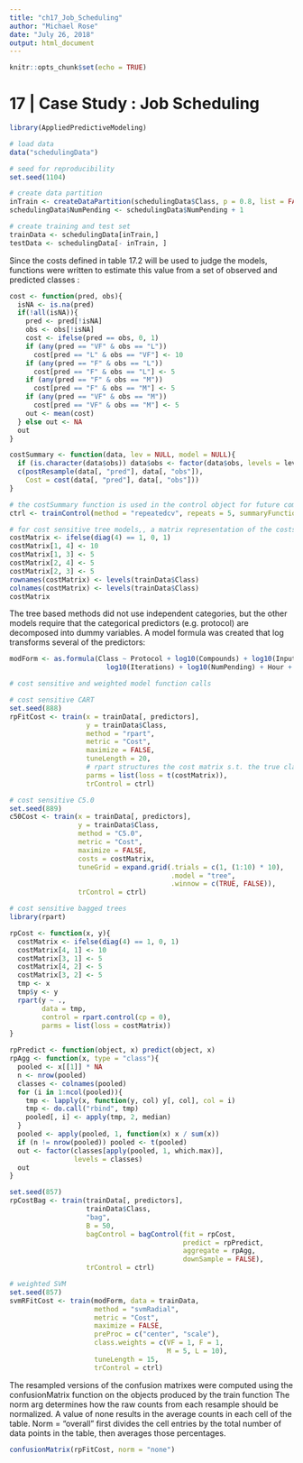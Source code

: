 ```yaml
---
title: "ch17_Job_Scheduling"
author: "Michael Rose"
date: "July 26, 2018"
output: html_document
---
```


```r
knitr::opts_chunk$set(echo = TRUE)
```

# 17 | Case Study : Job Scheduling 

```r
library(AppliedPredictiveModeling)

# load data 
data("schedulingData")

# seed for reproducibility
set.seed(1104) 

# create data partition
inTrain <- createDataPartition(schedulingData$Class, p = 0.8, list = FALSE) 
schedulingData$NumPending <- schedulingData$NumPending + 1 

# create training and test set 
trainData <- schedulingData[inTrain,] 
testData <- schedulingData[- inTrain, ]
``` 

Since the costs defined in table 17.2 will be used to judge the models, functions were written to estimate this value from a set of observed and predicted classes : 

```r
cost <- function(pred, obs){
  isNA <- is.na(pred) 
  if(!all(isNA)){
    pred <- pred[!isNA] 
    obs <- obs[!isNA] 
    cost <- ifelse(pred == obs, 0, 1) 
    if (any(pred == "VF" & obs == "L"))
      cost[pred == "L" & obs == "VF"] <- 10 
    if (any(pred == "F" & obs == "L")) 
      cost[pred == "F" & obs == "L"] <- 5 
    if (any(pred == "F" & obs == "M")) 
      cost[pred == "F" & obs == "M"] <- 5 
    if (any(pred == "VF" & obs == "M")) 
      cost[pred == "VF" & obs == "M"] <- 5
    out <- mean(cost)
  } else out <- NA 
  out 
}

costSummary <- function(data, lev = NULL, model = NULL){
  if (is.character(data$obs)) data$obs <- factor(data$obs, levels = lev)
  c(postResample(data[, "pred"], data[, "obs"]), 
    Cost = cost(data[, "pred"], data[, "obs"]))
}

# the costSummary function is used in the control object for future computations 
ctrl <- trainControl(method = "repeatedcv", repeats = 5, summaryFunction = costSummary)

# for cost sensitive tree models,, a matrix representation of the costs was also created 
costMatrix <- ifelse(diag(4) == 1, 0, 1) 
costMatrix[1, 4] <- 10 
costMatrix[1, 3] <- 5 
costMatrix[2, 4] <- 5 
costMatrix[2, 3] <- 5 
rownames(costMatrix) <- levels(trainData$Class) 
colnames(costMatrix) <- levels(trainData$Class) 
costMatrix 
```

The tree based methods did not use independent categories, but the other models require that the categorical predictors (e.g. protocol) are decomposed into dummy variables. A model formula was created that log transforms several of the predictors: 

```r
modForm <- as.formula(Class ~ Protocol + log10(Compounds) + log10(InputFields) + 
                        log10(Iterations) + log10(NumPending) + Hour + Day) 
```

```r
# cost sensitive and weighted model function calls 

# cost sensitive CART
set.seed(888) 
rpFitCost <- train(x = trainData[, predictors], 
                   y = trainData$Class, 
                   method = "rpart", 
                   metric = "Cost", 
                   maximize = FALSE, 
                   tuneLength = 20, 
                   # rpart structures the cost matrix s.t. the true classes are in rows, so we transpose the cost matrix 
                   parms = list(loss = t(costMatrix)), 
                   trControl = ctrl) 

# cost sensitive C5.0 
set.seed(889) 
c50Cost <- train(x = trainData[, predictors], 
                 y = trainData$Class, 
                 method = "C5.0", 
                 metric = "Cost", 
                 maximize = FALSE, 
                 costs = costMatrix, 
                 tuneGrid = expand.grid(.trials = c(1, (1:10) * 10), 
                                        .model = "tree", 
                                        .winnow = c(TRUE, FALSE)), 
                 trControl = ctrl) 

# cost sensitive bagged trees 
library(rpart)

rpCost <- function(x, y){
  costMatrix <- ifelse(diag(4) == 1, 0, 1)
  costMatrix[4, 1] <- 10 
  costMatrix[3, 1] <- 5 
  costMatrix[4, 2] <- 5
  costMatrix[3, 2] <- 5 
  tmp <- x 
  tmp$y <- y 
  rpart(y ~ ., 
        data = tmp, 
        control = rpart.control(cp = 0), 
        parms = list(loss = costMatrix))
} 

rpPredict <- function(object, x) predict(object, x) 
rpAgg <- function(x, type = "class"){
  pooled <- x[[1]] * NA 
  n <- nrow(pooled) 
  classes <- colnames(pooled) 
  for (i in 1:ncol(pooled)){
    tmp <- lapply(x, function(y, col) y[, col], col = i) 
    tmp <- do.call("rbind", tmp) 
    pooled[, i] <- apply(tmp, 2, median) 
  }
  pooled <- apply(pooled, 1, function(x) x / sum(x)) 
  if (n != nrow(pooled)) pooled <- t(pooled) 
  out <- factor(classes[apply(pooled, 1, which.max)], 
                levels = classes)
  out 
}

set.seed(857) 
rpCostBag <- train(trainData[, predictors], 
                   trainData$Class, 
                   "bag", 
                   B = 50, 
                   bagControl = bagControl(fit = rpCost, 
                                           predict = rpPredict, 
                                           aggregate = rpAgg, 
                                           downSample = FALSE), 
                   trControl = ctrl) 

# weighted SVM 
set.seed(857) 
svmRFitCost <- train(modForm, data = trainData, 
                     method = "svmRadial", 
                     metric = "Cost", 
                     maximize = FALSE,
                     preProc = c("center", "scale"), 
                     class.weights = c(VF = 1, F = 1, 
                                       M = 5, L = 10), 
                     tuneLength = 15, 
                     trControl = ctrl)
```

The resampled versions of the confusion matrixes were computed using the confusionMatrix function on the objects produced by the train function 
The norm arg determines how the raw counts from each resample should be normalized. A value of none results in the average counts in each cell of the table. Norm = "overall" first divides the cell entries by the total number of data points in the table, then averages those percentages. 

```r
confusionMatrix(rpFitCost, norm = "none") 
```

